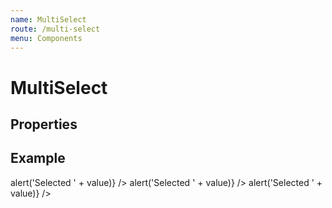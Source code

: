 ```yaml
---
name: MultiSelect
route: /multi-select
menu: Components
---
```



# MultiSelect

## Properties

<PropsTable of={MultiSelect} />

## Example

<Playground>
    <MultiSelect
        selectedNoneDescription={'None'}
        selectedManyDescription={'Many'}
        selectedAllDescription={'All'}
        cancelButtonDescription={'Cancel'}
        okButtonDescription={'Ok'}
        label={'Operating Systems'}
        items={[
            {label: 'Android', value: 1},
            {label: 'iOS', value: 2},
            {label: 'Windows Phone', value: 3}
        ]}
        values={[1]}
        onChange={value => alert('Selected ' + value)}
    />
    <Space />
    <MultiSelect
        selectedNoneDescription={'None'}
        selectedManyDescription={'Many'}
        selectedAllDescription={'All'}
        cancelButtonDescription={'Cancel'}
        okButtonDescription={'Ok'}
        label={'Operating Systems'}
        items={[
            {label: 'Android', icon: 'android', value: 1},
            {label: 'iOS', icon: 'apple', value: 2},
            {label: 'Windows Phone', icon: 'windows', value: 3}
        ]}
        values={[1]}
        onChange={value => alert('Selected ' + value)}
    />
    <Space />
    <MultiSelect
        selectedNoneDescription={'None'}
        selectedManyDescription={'Many'}
        selectedAllDescription={'All'}
        cancelButtonDescription={'Cancel'}
        okButtonDescription={'Ok'}
        label={'Operating Systems'}
        items={[
            {icon: 'android', value: 1},
            {icon: 'apple', value: 2},
            {icon: 'windows', value: 3}
        ]}
        values={[1]}
        onChange={value => alert('Selected ' + value)}
    />
</Playground>
